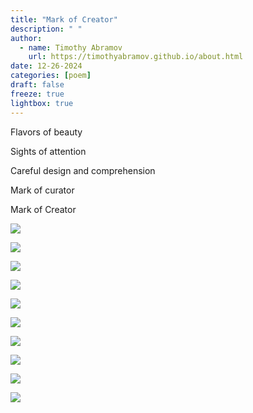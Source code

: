 ```yaml
---
title: "Mark of Creator"
description: " "
author:
  - name: Timothy Abramov
    url: https://timothyabramov.github.io/about.html
date: 12-26-2024
categories: [poem] 
draft: false
freeze: true
lightbox: true
---
```


Flavors of beauty 

Sights of attention 

Careful design and comprehension 

Mark of curator 

Mark of Creator

::: {layout-ncol=5}

![](images/1.jpg){group="group1"}

![](images/2.jpg){group="group1"}

![](images/3.jpg){group="group1"}

![](images/4.jpg){group="group1"}

![](images/5.jpg){group="group1"}

![](images/6.jpg){group="group1"}

![](images/7.jpg){group="group1"}

![](images/8.jpg){group="group1"}

![](images/9.jpg){group="group1"}

![](images/10.jpg){group="group1"}

:::